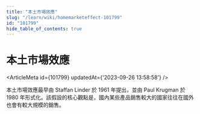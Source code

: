 ```yaml
---
title: "本土市場效應"
slug: "/learn/wiki/homemarketeffect-101799"
id: "101799"
hide_table_of_contents: true
---
```



# 本土市場效應

<ArticleMeta id={101799} updatedAt={'2023-09-26 13:58:58'} />
<div className='border-solid border-b border-t-0 my-4 border-[var(--ifm-color-gray-300)]' />

本土市場效應最早由 Staffan Linder 於 1961 年提出，並由 Paul Krugman 於 1980 年形式化。該假設的核心觀點是，國內某些產品銷售較大的國家往往在國外也會有較大規模的銷售。
